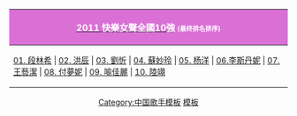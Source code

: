 <center>
{|id="toc" style="margin: 0 auto"
|-
! style="background:orchid; color:white" | [[2011快乐女声|<font color="white">2011 快樂女聲全國10強</font>]] <span style="font-size:72%;">(最终排名排序)</span>
|-
| style="font-size:90%;" | [[段林希|01. 段林希]] | [[洪辰|02.  洪辰]] | [[刘忻|03.  劉忻]] | [[蘇妙玲|04.  蘇妙玲]] | [[杨菲洋|05.  杨洋]] | [[李斯丹妮|06.李斯丹妮]] | [[王艺洁 (快乐女声)|07.  王藝潔]] | [[付夢妮|08.  付夢妮]] | [[喻佳麗|09.  喻佳麗]] | [[陸翊|10.  陸翊]]
|}
<noinclude>
[[Category:中国歌手模板]]
[[Category:快乐女声|模板]]
</noinclude>